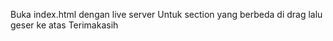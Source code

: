 Buka index.html dengan live server
Untuk section yang berbeda di drag lalu geser ke atas
Terimakasih
